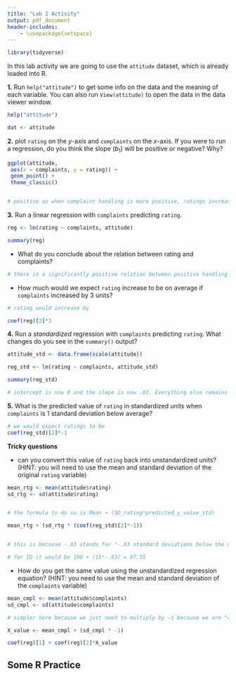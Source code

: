 ```yaml
---
title: "Lab 2 Activity"
output: pdf_document
header-includes:
    - \usepackage{setspace}
---
```



```r
library(tidyverse)
```


In this lab activity we are going to use the `attitude` dataset, which is already loaded into R. 

**1.** Run `help("attitude")` to get some info on the data and the meaning of each variable. You can also run `View(attitude)` to open the data in the data viewer window.

```r
help("attitude")

dat <- attitude
```


**2.** plot `rating` on the $y$-axis and `complaints` on the $x$-axis. If you were to run a regression, do you think the slope ($b_1$) will be positive or negative? Why? 

```r

ggplot(attitude,  
 aes(x = complaints, y = rating)) +
 geom_point() +
 theme_classic()


# positive as when complaint handling is more positive, ratings increase 
```

**3.** Run a linear regression with `complaints` predicting `rating`. 

```r
reg <- lm(rating ~ complaints, attitude)

summary(reg)
```


- What do you conclude about the relation between rating and complaints? 

```r
# there is a significantly positive relation between positive handling of complaints and rating
```

- How much would we expect `rating` increase to be on average if `complaints` increased by 3 units?

```r
# rating would increase by

coef(reg)[2]*3
```

**4.** Run a *standardized* regression with `complaints` predicting `rating`. What changes do you see in the `summary()` output?

```r
attitude_std <- data.frame(scale(attitude))

reg_std <- lm(rating ~ complaints, attitude_std)

summary(reg_std)

# intercept is now 0 and the slope is now .83. Everything else remains the same.
```

**5.** What is the predicted value of `rating` in standardized units when `complaints` is 1 standard deviation below average?

```r
# we would expect ratings to be
coef(reg_std)[2]*-1
```

**Tricky questions**

- can you convert this value of `rating` back into unstandardized units? (HINT: you will need to use the mean and standard deviation of the original `rating` variable)

```r

mean_rtg <- mean(attitude$rating) 
sd_rtg <- sd(attitude$rating)


# the formula to do so is Mean + (SD_rating*predicted_y_value_std)

mean_rtg + (sd_rtg * (coef(reg_std)[2]*-1))


# this is because -.83 stands for "-.83 standard deviations below the mean of rating", which is   54.56 in unstandardized units.

# for IQ it would be 100 + (15*-.83) = 87.55

```

- How do you get the same value using the unstandardized regression equation? (HINT: you need to use the mean and standard deviation of the `complaints` variable)

```r
mean_cmpl <- mean(attitude$complaints) 
sd_cmpl <- sd(attitude$complaints)

# simpler here because we just need to multiply by -1 because we are "one standard deviation below the average complaint handling" 

X_value <- mean_cmpl + (sd_cmpl * -1)

coef(reg)[1] + coef(reg)[2]*X_value
```


\newpage


## Some R Practice












